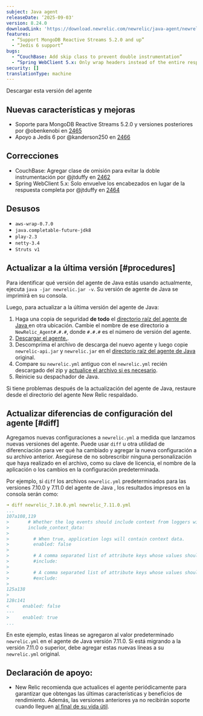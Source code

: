 ```yaml
---
subject: Java agent
releaseDate: ‘2025-09-03'
version: 8.24.0
downloadLink: 'https://download.newrelic.com/newrelic/java-agent/newrelic-agent/8.24.0/'
features:
  - “Support MongoDB Reactive Streams 5.2.0 and up”
  - “Jedis 6 support”
bugs:
  - “CouchBase: Add skip class to prevent double instrumentation”
  - “Spring WebClient 5.x: Only wrap headers instead of the entire response”
security: []
translationType: machine
---
```


<ButtonGroup>
  <ButtonLink role="button" to="https://download.newrelic.com/newrelic/java-agent/newrelic-agent/8.24.0/" variant="primary">
    Descargar esta versión del agente
  </ButtonLink>
</ButtonGroup>

## Nuevas características y mejoras

* Soporte para MongoDB Reactive Streams 5.2.0 y versiones posteriores por @obenkenobi en [2465](https://github.com/newrelic/newrelic-java-agent/pull/2465)
* Apoyo a Jedis 6 por @kanderson250 en [2466](https://github.com/newrelic/newrelic-java-agent/pull/2466)

## Correcciones

* CouchBase: Agregar clase de omisión para evitar la doble instrumentación por @jtduffy en [2462](https://github.com/newrelic/newrelic-java-agent/pull/2462)
* Spring WebClient 5.x: Solo envuelve los encabezados en lugar de la respuesta completa por @jtduffy en [2464](https://github.com/newrelic/newrelic-java-agent/pull/2464)

## Desusos

* `aws-wrap-0.7.0`
* `java.completable-future-jdk8`
* `play-2.3`
* `netty-3.4`
* `Struts v1`

## Actualizar a la última versión [#procedures]

Para identificar qué versión del agente de Java estás usando actualmente, ejecuta `java -jar newrelic.jar -v`. Su versión de agente de Java se imprimirá en su consola.

Luego, para actualizar a la última versión del agente de Java:

1. Haga una copia de seguridad **de todo** el [directorio raíz del agente de Java ](/docs/agents/manage-apm-agents/troubleshooting/find-agent-root-directory#java-agent)en otra ubicación. Cambie el nombre de ese directorio a `NewRelic_Agent#.#.#`, donde `#.#.#` es el número de versión del agente.
2. [Descargar el agente.](/docs/release-notes/agent-release-notes/java-release-notes).
3. Descomprima el archivo de descarga del nuevo agente y luego copie `newrelic-api.jar` y `newrelic.jar` en el [directorio raíz del agente de Java](/docs/agents/manage-apm-agents/troubleshooting/find-agent-root-directory#java-agent) original.
4. Compare su `newrelic.yml` antiguo con el `newrelic.yml` recién descargado del zip y [actualice el archivo si es necesario](#diff).
5. Reinicie su despachador de Java.

Si tiene problemas después de la actualización del agente de Java, restaure desde el directorio del agente New Relic respaldado.

## Actualizar diferencias de configuración del agente [#diff]

Agregamos nuevas configuraciones a `newrelic.yml` a medida que lanzamos nuevas versiones del agente. Puede usar `diff` u otra utilidad de diferenciación para ver qué ha cambiado y agregar la nueva configuración a su archivo anterior. Asegúrese de no sobrescribir ninguna personalización que haya realizado en el archivo, como su clave de licencia, el nombre de la aplicación o los cambios en la configuración predeterminada.

Por ejemplo, si `diff` los archivos `newrelic.yml` predeterminados para las versiones 7.10.0 y 7.11.0 del agente de Java , los resultados impresos en la consola serán como:

```yaml
➜ diff newrelic_7.10.0.yml newrelic_7.11.0.yml
...
107a108,119
>       # Whether the log events should include context from loggers with support for that.
>       include_context_data:
>
>         # When true, application logs will contain context data.
>         enabled: false
>
>         # A comma separated list of attribute keys whose values should be sent to New Relic.
>         #include:
>
>         # A comma separated list of attribute keys whose values should not be sent to New Relic.
>         #exclude:
>
125a138
>
128c141
<     enabled: false
---
>     enabled: true
...
```

En este ejemplo, estas líneas se agregaron al valor predeterminado `newrelic.yml` en el agente de Java versión 7.11.0. Si está migrando a la versión 7.11.0 o superior, debe agregar estas nuevas líneas a su `newrelic.yml` original.

## Declaración de apoyo:

* New Relic recomienda que actualices el agente periódicamente para garantizar que obtengas las últimas características y beneficios de rendimiento. Además, las versiones anteriores ya no recibirán soporte cuando lleguen [al final de su vida útil](https://docs.newrelic.com/docs/using-new-relic/cross-product-functions/install-configure/notification-changes-new-relic-saas-features-distributed-software/).